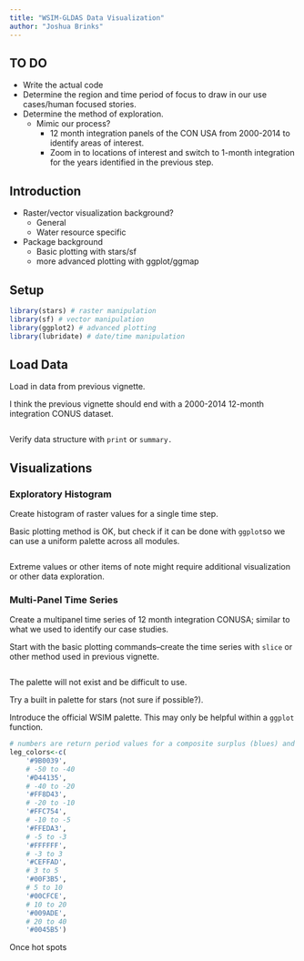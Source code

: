 ```yaml
---
title: "WSIM-GLDAS Data Visualization"
author: "Joshua Brinks"
---
```


## TO DO

  * Write the actual code
  * Determine the region and time period of focus to draw in our use cases/human focused stories.
  * Determine the method of exploration.
    + Mimic our process?
      * 12 month integration panels of the CON USA from 2000-2014 to identify areas of interest.
      * Zoom in to locations of interest and switch to 1-month integration for the years identified in the previous step.

## Introduction

  * Raster/vector visualization background?
    + General
    + Water resource specific
  * Package background
    + Basic plotting with stars/sf
    + more advanced plotting with ggplot/ggmap

## Setup

```r
library(stars) # raster manipulation
library(sf) # vector manipulation
library(ggplot2) # advanced plotting
library(lubridate) # date/time manipulation

```

## Load Data

Load in data from previous vignette.

I think the previous vignette should end with a 2000-2014 12-month integration CONUS dataset.

```r

```

Verify data structure with `print` or `summary.`

## Visualizations

### Exploratory Histogram

Create histogram of raster values for a single time step.

Basic plotting method is OK, but check if it can be done with `ggplot`so we can use a uniform palette across all modules.

```r

```

Extreme values or other items of note might require additional visualization or other data exploration.

### Multi-Panel Time Series

Create a multipanel time series of 12 month integration CONUSA; similar to what we used to identify our case studies.

Start with the basic plotting commands--create the time series with `slice` or other method used in previous vignette.

```r

```

The palette will not exist and be difficult to use.

Try a built in palette for stars (not sure if possible?).

Introduce the official WSIM palette. This may only be helpful within a `ggplot` function.

```r
# numbers are return period values for a composite surplus (blues) and deficit (reds) dataset
leg_colors<-c(
    '#9B0039',
    # -50 to -40
    '#D44135',
    # -40 to -20
    '#FF8D43',
    # -20 to -10
    '#FFC754',
    # -10 to -5
    '#FFEDA3',
    # -5 to -3
    '#FFFFFF',
    # -3 to 3
    '#CEFFAD',
    # 3 to 5
    '#00F3B5',
    # 5 to 10
    '#00CFCE',
    # 10 to 20
    '#009ADE',
    # 20 to 40
    '#0045B5')
```

Once hot spots 
